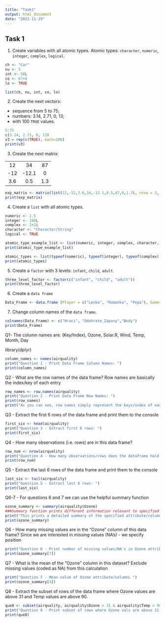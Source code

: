 ```yaml
---
title: "Task1"
output: html_document
date: "2022-11-29"
---
```


## Task 1

1. Create variables with all atomic types. Atomic types: `character`, `numeric`, `integer`, `complex`, `logical`.
```r
ch <- "Car"
nu <- 5
int <- 56L
co <- 67+8
lo <- TRUE

list(ch, nu, int, co, lo)

```



2. Create the next vectors:
  * sequence from 5 to 75;
  * numbers: 3.14, 2.71, 0, 13;
  * with 100 `TRUE` values.

```r
5:75
c(3.14, 2.71, 0, 13)
v3 = rep(c(TRUE), each=100)
print(v3)


```


3. Create the next matrix:

|  |   |  |
|:---:|:-----:|:---:|
| 12  | 34    | 87  |
| -12 | -12.1 | 0   |
| 3.6 | 0.5   | 1.3 |
```r
exp_matrix <- matrix(list(12,-12,3.6,34,-12.1,0.5,87,0,1.3), nrow = 3, ncol = 3)
print(exp_matrix)
```

4. Create a `list` with all atomic types.
```r
numeric <- 1.5
integer <- 100L
complex <- 2+2i
character <- "Character/String"
logical <- TRUE

atomic_type_example_list <- list(numeric, integer, complex, character, logical)
print(atomic_type_example_list)

atomic_types <- list(typeof(numeric), typeof(integer), typeof(complex), typeof(character), typeof(logical))
print(atomic_types)
```

5. Create a `factor` with 3 levels: `infant`, `child`, `adult`.
```r
three_level_factor <- factor(c("infant", "child", "adult"))
print(three_level_factor)

```


6. Create a `data frame`
```r
Data_Frame <- data.frame (Player = c("Lenka", "Romanka", "Pepa"), Games_Played = c(8, 10, 6), Points = c(20,30,24))
```

7. Change column names of the `data frame`.
```r
colnames(Data_Frame) <- c("Hraci", "Odohrate_Zapasy","Body")
print(Data_Frame)
```
Q1- The column names are: (Key/Index), Ozone, Solar.R, Wind, Temp, Month, Day

library(dplyr)

```r
column_names <- names(airquality)
print("Question 1 - Print Data Frame Column Names: ")
print(column_names)


```

Q2 - What are the row names of the data frame?
Row names are basically the index/key of each entry

```r
row_names <- row.names(airquality)
print("Question 2 - Print Data Frame Row Names: ")
print(row_names)
print("As you can see, row names simply represent the keys/index of each entry")
```

Q3 - Extract the first 6 rows of the data frame and print them to the console

```r
first_six <- head(airquality)
print("Question 3 - Extract first 6 rows: ")
print(first_six)
```

Q4 - How many observations (i.e. rows) are in this data frame?

```r
row_num <- nrow(airquality)
print("Question 4 - How many observations/rows does the dataframe hold: ")
print(row_num)
```

Q5 - Extract the last 6 rows of the data frame and print them to the console

```r
last_six <- tail(airquality)
print("Question 5 - Extract last 6 rows: ")
print(last_six)
```

Q6-7 - For questions 6 and 7 we can use the helpful summary function

```r
ozone_summary <- summary(airquality$Ozone)
###Summary function prints different information relevant to specified column ozone
print("This prints a detailed summary of the specified attribute/column -- Ozone")
print(ozone_summary)
```

Q6 - How many missing values are in the “Ozone” column of this data frame?
Since we are interested in missing values (NA's) - we specify position 

```r
print("Question 6 - Print number of missing values/NA's in Ozone attribute/column:  ")
print(ozone_summary[7])
```

Q7 - What is the mean of the “Ozone” column in this dataset? Exclude missing values (coded as NA) from this calculation

```r
print("Question 7 - Mean value of Ozone attribute/columnL ")
print(ozone_summary[4])
```

Q8 - Extract the subset of rows of the data frame where Ozone values are above 31 and Temp values are above 90.

```r
que8 <- subset(airquality, airquality$Ozone > 31 & airquality$Temp > 90)
print("Question 8 - Print subset of rows where Ozone vals are above 31 and Temperature vals are abov 90: ")
print(que8)
```







